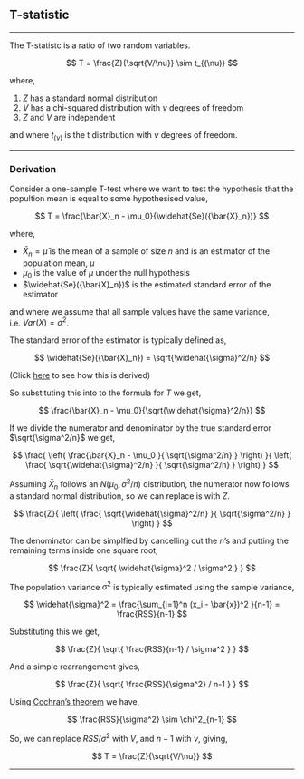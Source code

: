 
## T-statistic

********************************************************************************

The T-statistc is a ratio of two random variables. 

$$ T = \frac{Z}{\sqrt{V/\nu}} \sim t_{(\nu)} $$

where,

1. $Z$ has a standard normal distribution
2. $V$ has a chi-squared distribution with $\nu$ degrees of freedom
3. $Z$ and $V$ are independent

and where $t_{(\nu)}$ is the t distribution with $\nu$ degrees of freedom.

********************************************************************************

### Derivation 

Consider a one-sample T-test where we want to test the hypothesis that the popultion mean is equal to some hypothesised value,

$$ T = \frac{\bar{X}_n - \mu_0}{\widehat{Se}({\bar{X}_n})} $$

where,

* $\bar{X}_n =\widehat{\mu}$ is the mean of a sample of size $n$ and is an estimator of the population mean, $\mu$
* $\mu_0$ is the value of $\mu$ under the null hypothesis
* $\widehat{Se}({\bar{X}_n})$ is the estimated standard error of the estimator

and where we assume that all sample values have the same variance, i.e. $Var(X)=\sigma^2$.

The standard error of the estimator is typically defined as,

$$ \widehat{Se}({\bar{X}_n}) = \sqrt{\widehat{\sigma}^2/n} $$

(Click <a href="standard error of the sample mean.html">here</a> to see how this is derived)

So substituting this into to the formula for $T$ we get,

$$ \frac{\bar{X}_n - \mu_0}{\sqrt{\widehat{\sigma}^2/n}} $$

If we divide the numerator and denominator by the true standard error $\sqrt{\sigma^2/n}$ we get,

$$ \frac{ \left( \frac{\bar{X}_n - \mu_0 }{ \sqrt{\sigma^2/n} } \right) }{ \left( \frac{ \sqrt{\widehat{\sigma}^2/n} }{ \sqrt{\sigma^2/n} } \right) } $$

Assuming $\bar{X}_n$ follows an $N(\mu_0, \sigma^2 / n)$ distribution, the numerator now follows a standard normal distribution, so we can replace is with $Z$. 

$$ \frac{Z}{ \left( \frac{ \sqrt{\widehat{\sigma}^2/n} }{ \sqrt{\sigma^2/n} } \right) } $$

The denominator can be simplfied by cancelling out the $n$'s and putting the remaining terms inside one square root,

$$ \frac{Z}{ \sqrt{ \widehat{\sigma}^2 / \sigma^2 } } $$

The population variance $\sigma^2$ is typically estimated using the sample variance,

$$ \widehat{\sigma}^2 = \frac{\sum_{i=1}^n (x_i - \bar{x})^2 }{n-1} = \frac{RSS}{n-1} $$

Substituting this we get,

$$ \frac{Z}{ \sqrt{ \frac{RSS}{n-1} / \sigma^2 } } $$

And a simple rearrangement gives,

$$ \frac{Z}{ \sqrt{ \frac{RSS}{\sigma^2} / n-1 } } $$

Using <a href="Cochran's theorem.html">Cochran's theorem</a> we have, 

$$ \frac{RSS}{\sigma^2} \sim \chi^2_{n-1} $$

So, we can replace $RSS/\sigma^2$ with $V$, and $n-1$ with $\nu$, giving,

$$ T = \frac{Z}{\sqrt{V/\nu}} $$

********************************************************************************

